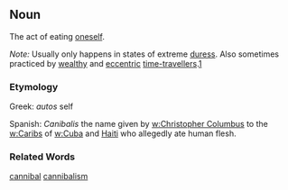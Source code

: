 ==Noun==

The act of eating [[oneself]].

''Note:'' Usually only happens in states of extreme [[duress]].  Also sometimes practiced by [[wealthy]] and [[eccentric]] [[time-traveller]]s.[http://1001insomniacnights.com/forum/viewtopic.php?t=339]

===Etymology===

Greek: ''autos'' self 

Spanish: ''Canibalis'' the name given by [[w:Christopher Columbus]] to the [[w:Caribs]] of [[w:Cuba]] and [[Haiti]] who allegedly ate human flesh.

===Related Words===

[[cannibal]]
[[cannibalism]]